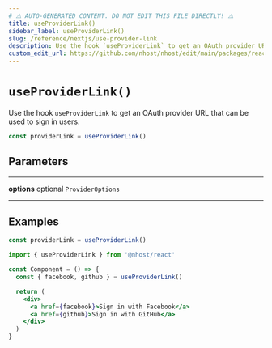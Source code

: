 ```yaml
---
# ⚠️ AUTO-GENERATED CONTENT. DO NOT EDIT THIS FILE DIRECTLY! ⚠️
title: useProviderLink()
sidebar_label: useProviderLink()
slug: /reference/nextjs/use-provider-link
description: Use the hook `useProviderLink` to get an OAuth provider URL that can be used to sign in users.
custom_edit_url: https://github.com/nhost/nhost/edit/main/packages/react/src/useProviderLink.ts#L36
---
```


# `useProviderLink()`

Use the hook `useProviderLink` to get an OAuth provider URL that can be used to sign in users.

```js
const providerLink = useProviderLink()
```

## Parameters

---

**<span className="parameter-name">options</span>** <span className="optional-status">optional</span> <code>ProviderOptions</code>

---

## Examples

```js
const providerLink = useProviderLink()
```

```jsx
import { useProviderLink } from '@nhost/react'

const Component = () => {
  const { facebook, github } = useProviderLink()

  return (
    <div>
      <a href={facebook}>Sign in with Facebook</a>
      <a href={github}>Sign in with GitHub</a>
    </div>
  )
}
```

